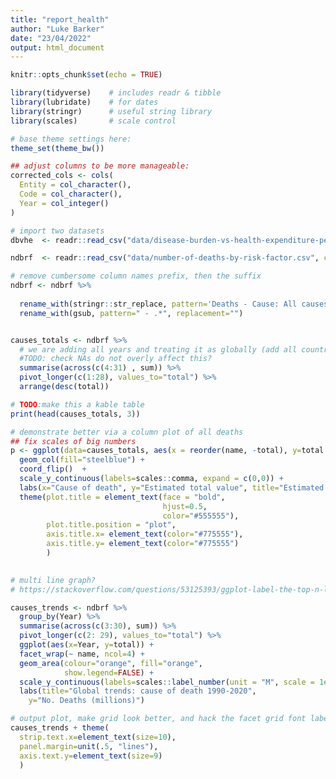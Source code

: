 ```yaml
---
title: "report_health"
author: "Luke Barker"
date: "23/04/2022"
output: html_document
---
```


```r
knitr::opts_chunk$set(echo = TRUE)

library(tidyverse)    # includes readr & tibble
library(lubridate)    # for dates
library(stringr)      # useful string library
library(scales)       # scale control

# base theme settings here:
theme_set(theme_bw())

## adjust columns to be more manageable:
corrected_cols <- cols(
  Entity = col_character(),
  Code = col_character(),
  Year = col_integer()
)

# import two datasets
dbvhe  <- readr::read_csv("data/disease-burden-vs-health-expenditure-per-capita.csv", col_types=corrected_cols) 

ndbrf  <- readr::read_csv("data/number-of-deaths-by-risk-factor.csv", col_types=corrected_cols)

# remove cumbersome column names prefix, then the suffix
ndbrf <- ndbrf %>% 
  
  rename_with(stringr::str_replace, pattern='Deaths - Cause: All causes - Risk: ', replacement="") %>%
  rename_with(gsub, pattern=" - .*", replacement="")



```
```r
causes_totals <- ndbrf %>%
  # we are adding all years and treating it as globally (add all countries)
  #TODO: check NAs do not overly affect this?
  summarise(across(c(4:31) , sum)) %>%
  pivot_longer(c(1:28), values_to="total") %>%
  arrange(desc(total))

# TODO:make this a kable table
print(head(causes_totals, 3))

# demonstrate better via a column plot of all deaths 
## fix scales of big numbers
p <- ggplot(data=causes_totals, aes(x = reorder(name, -total), y=total )) +
  geom_col(fill="steelblue") + 
  coord_flip()  +
  scale_y_continuous(labels=scales::comma, expand = c(0,0)) +
  labs(x="Cause of death", y="Estimated total value", title="Estimated totals for all causes of death, globally, 1990-2019") +
  theme(plot.title = element_text(face = "bold",
                                  hjust=0.5,
                                  color="#555555"),
        plot.title.position = "plot",
        axis.title.x= element_text(color="#775555"),
        axis.title.y= element_text(color="#775555")
        )
  


```

```r

# multi line graph? 
# https://stackoverflow.com/questions/53125393/ggplot-label-the-top-n-lines

causes_trends <- ndbrf %>% 
  group_by(Year) %>% 
  summarise(across(c(3:30), sum)) %>%
  pivot_longer(c(2: 29), values_to="total") %>%
  ggplot(aes(x=Year, y=total)) +
  facet_wrap(~ name, ncol=4) +
  geom_area(colour="orange", fill="orange", 
            show.legend=FALSE) +
  scale_y_continuous(labels=scales::label_number(unit = "M", scale = 1e-6)) +
  labs(title="Global trends: cause of death 1990-2020", 
    y="No. Deaths (millions)")

# output plot, make grid look better, and hack the facet grid font label size & grid spacing 
causes_trends + theme(
  strip.text.x=element_text(size=10), 
  panel.margin=unit(.5, "lines"),
  axis.text.y=element_text(size=9)
  )


```

```r

```

```r

```

```r

```

```r

```





